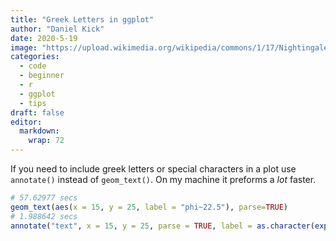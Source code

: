 ```yaml
---
title: "Greek Letters in ggplot"
author: "Daniel Kick"
date: 2020-5-19
image: "https://upload.wikimedia.org/wikipedia/commons/1/17/Nightingale-mortality.jpg"
categories: 
  - code
  - beginner
  - r
  - ggplot
  - tips
draft: false
editor:
  markdown: 
    wrap: 72
---
```


If you need to include greek letters or special characters in a plot use `annotate()` instead of `geom_text()`. On my machine it preforms a *lot* faster.

``` r
# 57.62977 secs
geom_text(aes(x = 15, y = 25, label = "phi~22.5"), parse=TRUE)
# 1.988642 secs
annotate("text", x = 15, y = 25, parse = TRUE, label = as.character(expression(paste(phi, " 22.5"))))
```